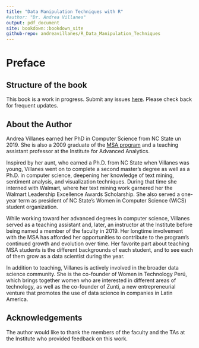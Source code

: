 ```yaml
--- 
title: "Data Manipulation Techniques with R"
#author: "Dr. Andrea Villanes"
output: pdf_document
site: bookdown::bookdown_site
github-repo: andreavillanes/R_Data_Manipulation_Techniques
---
```


# Preface

## Structure of the book {-}

This book is a work in progress. Submit any issues  [here](https://github.com/andreavillanes/R_Data_Manipulation_Techniques/issues). Please check back for frequent updates. 

## About the Author {-}

Andrea Villanes earned her PhD in Computer Science from NC State un 2019. She is also a 2009 graduate of the [MSA program](https://analytics.ncsu.edu/) and a teaching assistant professor at the Institute for Advanced Analytics.

Inspired by her aunt, who earned a Ph.D. from NC State when Villanes was young, Villanes went on to complete a second master’s degree as well as a Ph.D. in computer science, deepening her knowledge of text mining, sentiment analysis, and visualization techniques. During that time she interned with Walmart, where her text mining work garnered her the Walmart Leadership Excellence Awards Scholarship. She also served a one-year term as president of NC State’s Women in Computer Science (WiCS) student organization. 

While working toward her advanced degrees in computer science, Villanes served as a teaching assistant and, later, an instructor at the Institute before being named a member of the faculty in 2019. Her longtime involvement with the MSA has afforded her opportunities to contribute to the program’s continued growth and evolution over time. Her favorite part about teaching MSA students is the different backgrounds of each student, and to see each of them grow as a data scientist during the year. 

In addition to teaching, Villanes is actively involved in the broader data science community. She is the co-founder of Women in Technology Perú, which brings together women who are interested in different areas of technology, as well as the co-founder of Zunti, a new entrepreneurial venture that promotes the use of data science in companies in Latin America. 

## Acknowledgements {-}

The author would like to thank the members of the faculty and the TAs at the Institute who provided feedback on this work.
